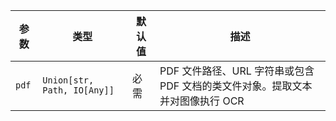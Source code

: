 | 参数 | 类型 | 默认值 | 描述 |
| --- | --- | --- | --- |
| `pdf` | `Union[str, Path, IO[Any]]` | 必需 | PDF 文件路径、URL 字符串或包含 PDF 文档的类文件对象。提取文本并对图像执行 OCR |
